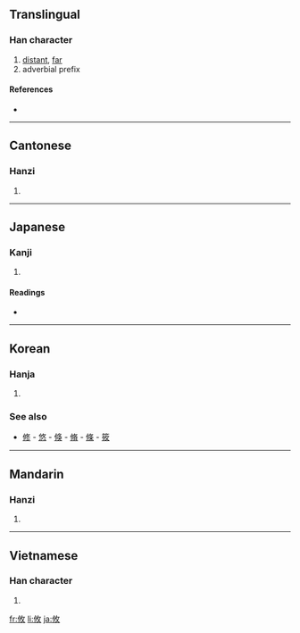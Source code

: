 ==Translingual==

===Han character===
{{Han char|rn=66|rad=攴|as=03|sn=7|four=2824<sub>0</sub>|canj=人中人大 (OLOK)}}

# [[distant]], [[far]]
# adverbial prefix

====References====
* {{Han ref|kx=0468.100|dkj=13113|dj=0816.030|hdz=10132.010|uh=6538|ud=25912|bh=A7F1|bd=42993}}

----

==Cantonese==

===Hanzi===
{{yue-hanzi|jyut=|y=yau4}}

# {{defn|Cantonese|sort=攴03}}

----

==Japanese==

===Kanji===
{{ja-kanji|grade=|rs=攴03}}

# {{defn|Japanese}}

====Readings====
* {{ja-readings|on=[[ゆう]] (yū)|kun=[[ところ]] (tokoro)}}

----

==Korean==

===Hanja===
{{ko-hanja|hangeul=유|eumhun=|rv=yu|mr=yu|y=yu}}

# {{defn|Korean|sort=攴03}}

===See also===
* [[修]] - [[悠]] - [[倏]] - [[脩]] - [[條]] - [[筱]]

----

==Mandarin==

===Hanzi===
{{cmn-hanzi|pin=[[bīn]] ([[bin1]]), [[yōu]] ([[you1]])|wg=pin<sup>1</sup>, yu<sup>1</sup>}}

# {{defn|Mandarin|sort=攴03}}

----

==Vietnamese==

===Han character===
{{vi-hantu|[[du]], [[đu]]|rs=攴03}}

# {{defn|Vietnamese|sort=攴03}}

[[fr:攸]]
[[li:攸]]
[[ja:攸]]